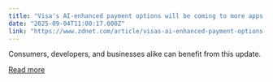 ```yaml
---
title: "Visa's AI-enhanced payment options will be coming to more apps soon, thanks to new MCP support"
date: "2025-09-04T11:00:17.000Z"
link: "https://www.zdnet.com/article/visas-ai-enhanced-payment-options-will-be-coming-to-more-apps-soon-thanks-to-new-mcp-support/"
---
```


Consumers, developers, and businesses alike can benefit from this update.

[Read more](https://www.zdnet.com/article/visas-ai-enhanced-payment-options-will-be-coming-to-more-apps-soon-thanks-to-new-mcp-support/)
